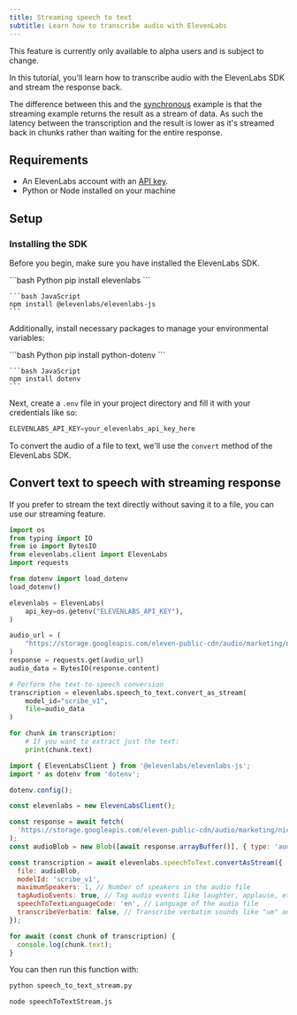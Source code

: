 ```yaml
---
title: Streaming speech to text
subtitle: Learn how to transcribe audio with ElevenLabs
---
```


<Note>This feature is currently only available to alpha users and is subject to change.</Note>

In this tutorial, you'll learn how to transcribe audio with the ElevenLabs SDK and stream the response back.

The difference between this and the [synchronous](/docs/cookbooks/speech-to-text/quickstart) example is that the streaming example returns the result as a stream of data. As such the latency between the transcription and the result is lower as it's streamed back in chunks rather than waiting for the entire response.

## Requirements

- An ElevenLabs account with an [API key](/docs/developer-guides/quickstart#authentication).
- Python or Node installed on your machine

## Setup

### Installing the SDK

Before you begin, make sure you have installed the ElevenLabs SDK.

<CodeGroup>
    ```bash Python
    pip install elevenlabs
    ```

    ```bash JavaScript
    npm install @elevenlabs/elevenlabs-js
    ```

</CodeGroup>

Additionally, install necessary packages to manage your environmental variables:

<CodeGroup>
    ```bash Python
    pip install python-dotenv
    ```

    ```bash JavaScript
    npm install dotenv
    ```

</CodeGroup>

Next, create a `.env` file in your project directory and fill it with your credentials like so:

```python .env
ELEVENLABS_API_KEY=your_elevenlabs_api_key_here
```

To convert the audio of a file to text, we'll use the `convert` method of the ElevenLabs SDK.

## Convert text to speech with streaming response

If you prefer to stream the text directly without saving it to a file, you can use our streaming feature.

<CodeGroup>

```python title="speech_to_text_stream.py" maxLines=0
import os
from typing import IO
from io import BytesIO
from elevenlabs.client import ElevenLabs
import requests

from dotenv import load_dotenv
load_dotenv()

elevenlabs = ElevenLabs(
    api_key=os.getenv("ELEVENLABS_API_KEY"),
)

audio_url = (
    "https://storage.googleapis.com/eleven-public-cdn/audio/marketing/nicole.mp3"
)
response = requests.get(audio_url)
audio_data = BytesIO(response.content)

# Perform the text-to-speech conversion
transcription = elevenlabs.speech_to_text.convert_as_stream(
    model_id="scribe_v1",
    file=audio_data
)

for chunk in transcription:
    # If you want to extract just the text:
    print(chunk.text)

```

```javascript title="speechToTextStream.js" maxLines=0
import { ElevenLabsClient } from '@elevenlabs/elevenlabs-js';
import * as dotenv from 'dotenv';

dotenv.config();

const elevenlabs = new ElevenLabsClient();

const response = await fetch(
  'https://storage.googleapis.com/eleven-public-cdn/audio/marketing/nicole.mp3'
);
const audioBlob = new Blob([await response.arrayBuffer()], { type: 'audio/mp3' });

const transcription = await elevenlabs.speechToText.convertAsStream({
  file: audioBlob,
  modelId: 'scribe_v1',
  maximumSpeakers: 1, // Number of speakers in the audio file
  tagAudioEvents: true, // Tag audio events like laughter, applause, etc.
  speechToTextLanguageCode: 'en', // Language of the audio file
  transcribeVerbatim: false, // Transcribe verbatim sounds like "um" and "ah"
});

for await (const chunk of transcription) {
  console.log(chunk.text);
}
```

</CodeGroup>

You can then run this function with:

<CodeGroup>

```bash Python
python speech_to_text_stream.py
```

```bash TypeScript
node speechToTextStream.js
```

</CodeGroup>
